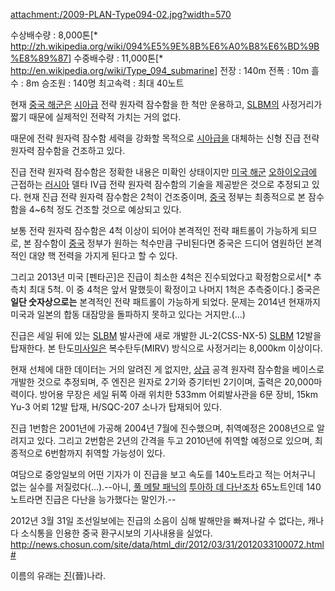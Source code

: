attachment:/2009-PLAN-Type094-02.jpg?width=570

수상배수량 : 8,000톤[* http://zh.wikipedia.org/wiki/094%E5%9E%8B%E6%A0%B8%E6%BD%9B%E8%89%87]
수중배수량 : 11,000톤[* http://en.wikipedia.org/wiki/Type_094_submarine]
전장 : 140m
전폭 : 10m
흘수 : 8m
승조원 : 140명
최고속력 : 최대 40노트

현재 [[중국 해군]]은 [[시아급]] 전략 원자력 잠수함을 한 척만 운용하고, [[SLBM]]의 사정거리가 짧기 때문에 실제적인 전략적 가치는 거의 없다.

때문에 전략 원자력 잠수함 세력을 강화할 목적으로 [[시아급]]을 대체하는 신형 진급 전략 원자력 잠수함을 건조하고 있다. 

진급 전략 원자력 잠수함은 정확한 내용은 미확인 상태이지만 [[미국 해군]] [[오하이오급]]에 근접하는 [[러시아]] 델타 Ⅳ급 전략 원자력 잠수함의 기술을 제공받은 것으로 추정되고 있다. 현재 진급 전략 원자력 잠수함은 2척이 건조중이며, [[중국]] 정부는 최종적으로 본 잠수함을 4~6척 정도 건조할 것으로 예상되고 있다.

보통 전략 원자력 잠수함은 4척 이상이 되어야 본격적인 전략 패트롤이 가능하게 되므로, 본 잠수함이 [[중국]] 정부가 원하는 척수만큼 구비된다면 중국은 드디어 염원하던 본격적인 대양 핵 전력을 가지게 된다고 할 수 있다.

그리고 2013년 미국 [펜타곤]은 진급이 최소한 4척은 진수되었다고 확정함으로서[* 추측치 최대 5척. 이 중 4척은 앞서 말했듯이 확정이고 나머지 1척은 추측중이다.] 중국은 '''일단 숫자상으로는''' 본격적인 전략 패트롤이 가능하게 되었다. 문제는 2014년 현재까지 미국과 일본의 합동 대잠망을 돌파하지 못하고 있다는 거지만.(...)

진급은 세일 뒤에 있는 [[SLBM]] 발사관에 새로 개발한 JL-2(CSS-NX-5) [[SLBM]] 12발을 탑재한다. 본 탄도[[미사일]]은 복수탄두(MIRV) 방식으로 사정거리는 8,000km 이상이다.

현재 선체에 대한 데이터는 거의 알려진 게 없지만, [[상급]] 공격 원자력 잠수함을 베이스로 개발한 것으로 추정되며, 주 엔진은 원자로 2기와 증기터빈 2기이며, 출력은 20,000마력이다. 방어용 무장은 세일 뒤쪽 아래 위치한 533mm 어뢰발사관을 6문 장비, 15km  Yu-3 어뢰 12발 탑재, H/SQC-207 소나가 탑재되어 있다.

진급 1번함은 2001년에 가공해 2004년 7월에 진수했으며, 취역예정은 2008년으로 알려지고 있다. 그리고 2번함은 2년의 간격을 두고 2010년에 취역할 예정으로 있으며, 최종적으로 6번함까지 취역할 가능성이 있다. 

여담으로 중앙일보의 어떤 기자가 이 진급을 보고 속도를 140노트라고 적는 어처구니 없는 실수를 저질렀다(...).--아니, [[풀 메탈 패닉]]의 [[투아하 데 다난]]조차 65노트인데 140노트라면 진급은 다난을 능가했다는 말인가.--

2012년 3월 31일 조선일보에는 진급의 소음이 심해 발해만을 빠져나갈 수 없다는, 캐나다 소식통을 인용한 중국 환구시보의 기사내용을 실었다. [[http://news.chosun.com/site/data/html_dir/2012/03/31/2012033100072.html #]] 

이름의 유래는 [[진]](晉)나라.
